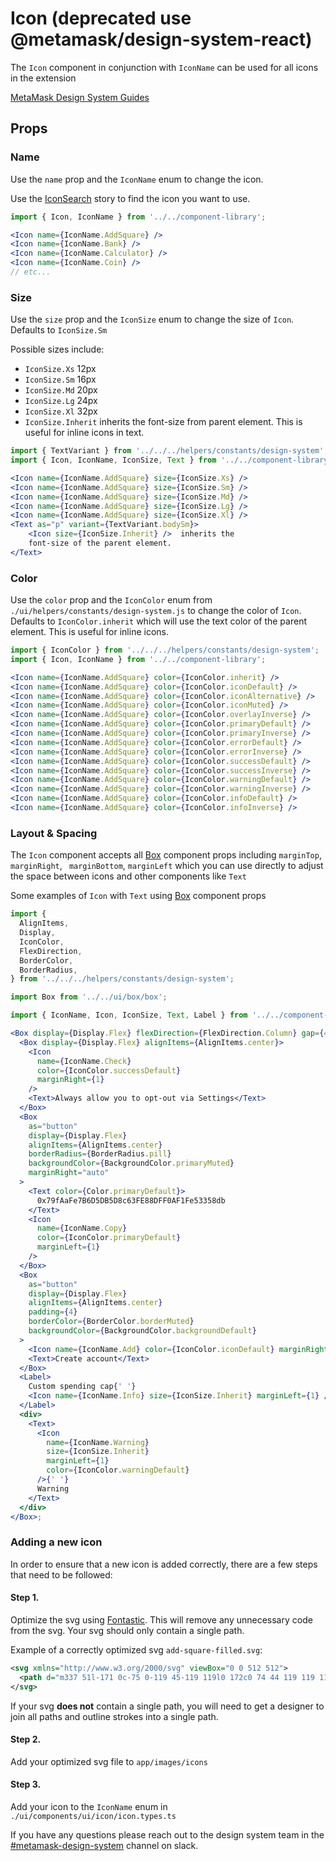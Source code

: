 

# Icon (deprecated use @metamask/design-system-react)

The `Icon` component in conjunction with `IconName` can be used for all icons in the extension

[MetaMask Design System Guides](https://www.notion.so/MetaMask-Design-System-Guides-Design-f86ecc914d6b4eb6873a122b83c12940)

<Canvas>
  <Story id="components-componentlibrary-icon--default-story" />
</Canvas>

## Props

<ArgsTable of={Icon} />

### Name

Use the `name` prop and the `IconName` enum to change the icon.

Use the [IconSearch](/story/components-componentlibrary-icon--default-story) story to find the icon you want to use.

<Canvas>
  <Story id="components-componentlibrary-icon--name" />
</Canvas>

```jsx
import { Icon, IconName } from '../../component-library';

<Icon name={IconName.AddSquare} />
<Icon name={IconName.Bank} />
<Icon name={IconName.Calculator} />
<Icon name={IconName.Coin} />
// etc...
```

### Size

Use the `size` prop and the `IconSize` enum to change the size of `Icon`. Defaults to `IconSize.Sm`

Possible sizes include:

- `IconSize.Xs` 12px
- `IconSize.Sm` 16px
- `IconSize.Md` 20px
- `IconSize.Lg` 24px
- `IconSize.Xl` 32px
- `IconSize.Inherit` inherits the font-size from parent element. This is useful for inline icons in text.

<Canvas>
  <Story id="components-componentlibrary-icon--size-story" />
</Canvas>

```jsx
import { TextVariant } from '../../../helpers/constants/design-system';
import { Icon, IconName, IconSize, Text } from '../../component-library';

<Icon name={IconName.AddSquare} size={IconSize.Xs} />
<Icon name={IconName.AddSquare} size={IconSize.Sm} />
<Icon name={IconName.AddSquare} size={IconSize.Md} />
<Icon name={IconName.AddSquare} size={IconSize.Lg} />
<Icon name={IconName.AddSquare} size={IconSize.Xl} />
<Text as="p" variant={TextVariant.bodySm}>
    <Icon size={IconSize.Inherit} />  inherits the
    font-size of the parent element.
</Text>
```

### Color

Use the `color` prop and the `IconColor` enum from `./ui/helpers/constants/design-system.js` to change the color of `Icon`. Defaults to `IconColor.inherit` which will use the text color of the parent element. This is useful for inline icons.

<Canvas>
  <Story id="components-componentlibrary-icon--color-story" />
</Canvas>

```jsx
import { IconColor } from '../../../helpers/constants/design-system';
import { Icon, IconName } from '../../component-library';

<Icon name={IconName.AddSquare} color={IconColor.inherit} />
<Icon name={IconName.AddSquare} color={IconColor.iconDefault} />
<Icon name={IconName.AddSquare} color={IconColor.iconAlternative} />
<Icon name={IconName.AddSquare} color={IconColor.iconMuted} />
<Icon name={IconName.AddSquare} color={IconColor.overlayInverse} />
<Icon name={IconName.AddSquare} color={IconColor.primaryDefault} />
<Icon name={IconName.AddSquare} color={IconColor.primaryInverse} />
<Icon name={IconName.AddSquare} color={IconColor.errorDefault} />
<Icon name={IconName.AddSquare} color={IconColor.errorInverse} />
<Icon name={IconName.AddSquare} color={IconColor.successDefault} />
<Icon name={IconName.AddSquare} color={IconColor.successInverse} />
<Icon name={IconName.AddSquare} color={IconColor.warningDefault} />
<Icon name={IconName.AddSquare} color={IconColor.warningInverse} />
<Icon name={IconName.AddSquare} color={IconColor.infoDefault} />
<Icon name={IconName.AddSquare} color={IconColor.infoInverse} />
```

### Layout & Spacing

The `Icon` component accepts all [Box](/docs/components-ui-box--default-story#props) component props including `marginTop`, `marginRight`, ` marginBottom`, `marginLeft` which you can use directly to adjust the space between icons and other components like `Text`

Some examples of `Icon` with `Text` using [Box](/docs/components-ui-box--default-story#props) component props

<Canvas>
  <Story id="components-componentlibrary-icon--layout-and-spacing" />
</Canvas>

```jsx
import {
  AlignItems,
  Display,
  IconColor,
  FlexDirection,
  BorderColor,
  BorderRadius,
} from '../../../helpers/constants/design-system';

import Box from '../../ui/box/box';

import { IconName, Icon, IconSize, Text, Label } from '../../component-library';

<Box display={Display.Flex} flexDirection={FlexDirection.Column} gap={4}>
  <Box display={Display.Flex} alignItems={AlignItems.center}>
    <Icon
      name={IconName.Check}
      color={IconColor.successDefault}
      marginRight={1}
    />
    <Text>Always allow you to opt-out via Settings</Text>
  </Box>
  <Box
    as="button"
    display={Display.Flex}
    alignItems={AlignItems.center}
    borderRadius={BorderRadius.pill}
    backgroundColor={BackgroundColor.primaryMuted}
    marginRight="auto"
  >
    <Text color={Color.primaryDefault}>
      0x79fAaFe7B6D5DB5D8c63FE88DFF0AF1Fe53358db
    </Text>
    <Icon
      name={IconName.Copy}
      color={IconColor.primaryDefault}
      marginLeft={1}
    />
  </Box>
  <Box
    as="button"
    display={Display.Flex}
    alignItems={AlignItems.center}
    padding={4}
    borderColor={BorderColor.borderMuted}
    backgroundColor={BackgroundColor.backgroundDefault}
  >
    <Icon name={IconName.Add} color={IconColor.iconDefault} marginRight={2} />
    <Text>Create account</Text>
  </Box>
  <Label>
    Custom spending cap{' '}
    <Icon name={IconName.Info} size={IconSize.Inherit} marginLeft={1} />
  </Label>
  <div>
    <Text>
      <Icon
        name={IconName.Warning}
        size={IconSize.Inherit}
        marginLeft={1}
        color={IconColor.warningDefault}
      />{' '}
      Warning
    </Text>
  </div>
</Box>;
```

### Adding a new icon

In order to ensure that a new icon is added correctly, there are a few steps that need to be followed:

#### Step 1.

Optimize the svg using [Fontastic](https://fontastic.me/). This will remove any unnecessary code from the svg. Your svg should only contain a single path.

Example of a correctly optimized svg `add-square-filled.svg`:

```xml
<svg xmlns="http://www.w3.org/2000/svg" viewBox="0 0 512 512">
  <path d="m337 51l-171 0c-75 0-119 45-119 119l0 172c0 74 44 119 119 119l171 0c75 0 119-45 119-119l0-172c1-74-44-119-119-119z m-3 220l-67 0 0 67c0 8-7 15-15 15-9 0-16-7-16-15l0-67-66 0c-9 0-16-7-16-15 0-8 7-15 16-15l66 0 0-67c0-8 7-15 16-15 8 0 15 7 15 15l0 67 67 0c8 0 15 7 15 15 0 8-7 15-15 15z" />
</svg>
```

If your svg **does not** contain a single path, you will need to get a designer to join all paths and outline strokes into a single path.

#### Step 2.

Add your optimized svg file to `app/images/icons`

#### Step 3.

Add your icon to the `IconName` enum in `./ui/components/ui/icon/icon.types.ts`

If you have any questions please reach out to the design system team in the [#metamask-design-system](https://consensys.slack.com/archives/C0354T27M5M) channel on slack.
